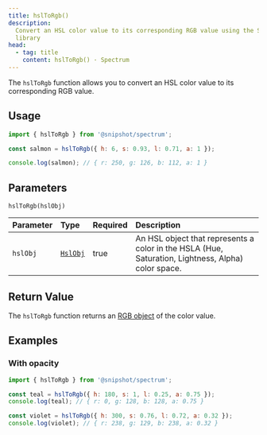 ```yaml
---
title: hslToRgb()
description:
  Convert an HSL color value to its corresponding RGB value using the Spectrum
  library
head:
  - tag: title
    content: hslToRgb() · Spectrum
---
```



[<Icon name="github" size='1.5rem' color="var(--github-icon-color)" />](https://github.com/Linkerin/spectrum/blob/main/src/methods/hslToRgb.ts)

The `hslToRgb` function allows you to convert an HSL color value to its
corresponding RGB value.

## Usage

```js
import { hslToRgb } from '@snipshot/spectrum';

const salmon = hslToRgb({ h: 6, s: 0.93, l: 0.71, a: 1 });

console.log(salmon); // { r: 250, g: 126, b: 112, a: 1 }
```

## Parameters

`hslToRgb(hslObj)`

| Parameter | Type                           | Required | Description                                                                                        |
| :-------- | :----------------------------- | :------- | :------------------------------------------------------------------------------------------------- |
| `hslObj`  | [`HslObj`](/docs/types#hslobj) | true     | An HSL object that represents a color in the HSLA (Hue, Saturation, Lightness, Alpha) color space. |

## Return Value

The `hslToRgb` function returns an [RGB object](/docs/types#rgbobj) of the color
value.

## Examples

### With opacity

```js
import { hslToRgb } from '@snipshot/spectrum';

const teal = hslToRgb({ h: 180, s: 1, l: 0.25, a: 0.75 });
console.log(teal); // { r: 0, g: 128, b: 128, a: 0.75 }

const violet = hslToRgb({ h: 300, s: 0.76, l: 0.72, a: 0.32 });
console.log(violet); // { r: 238, g: 129, b: 238, a: 0.32 }
```
